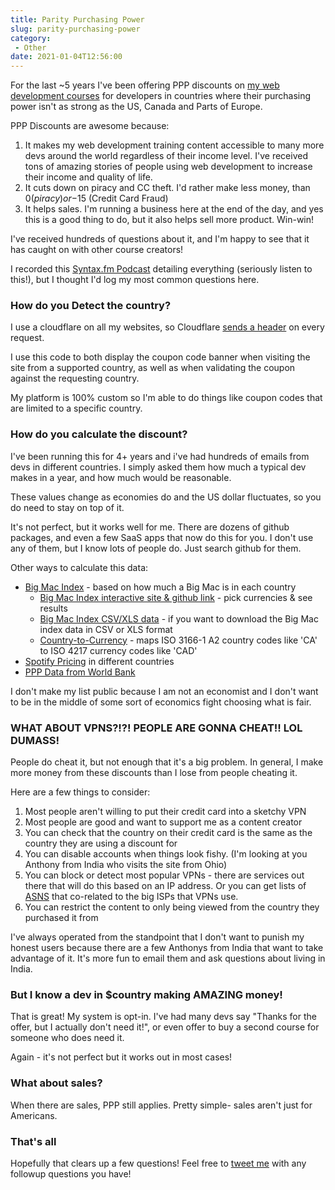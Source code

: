 ```yaml
---
title: Parity Purchasing Power
slug: parity-purchasing-power
category:
 - Other
date: 2021-01-04T12:56:00
---
```


For the last ~5 years I've been offering PPP discounts on [my web development courses](/courses) for developers in countries where their purchasing power isn't as strong as the US, Canada and Parts of Europe.

PPP Discounts are awesome because:

1. It makes my web development training content accessible to many more devs around the world regardless of their income level. I've received tons of amazing stories of people using web development to increase their income and quality of life.
2. It cuts down on piracy and CC theft. I'd rather make less money, than $0 (piracy) or -$15 (Credit Card Fraud)
3. It helps sales. I'm running a business here at the end of the day, and yes this is a good thing to do, but it also helps sell more product. Win-win!

I've received hundreds of questions about it, and I'm happy to see that it has caught on with other course creators!

I recorded this [Syntax.fm Podcast](https://syntax.fm/show/233/hasty-treat-purchasing-power-parity) detailing everything (seriously listen to this!), but I thought I'd log my most common questions here.

### How do you Detect the country?

I use a cloudflare on all my websites, so Cloudflare [sends a header](https://support.cloudflare.com/hc/en-us/articles/200168236-Configuring-Cloudflare-IP-Geolocation) on every request.

I use this code to both display the coupon code banner when visiting the site from a supported country, as well as when validating the coupon against the requesting country.

My platform is 100% custom so I'm able to do things like coupon codes that are limited to a specific country.

### How do you calculate the discount?

I've been running this for 4+ years and i've had hundreds of emails from devs in different countries. I simply asked them how much a typical dev makes in a year, and how much would be reasonable.

These values change as economies do and the US dollar fluctuates, so you do need to stay on top of it.

It's not perfect, but it works well for me. There are dozens of github packages, and even a few SaaS apps that now do this for you. I don't use any of them, but I know lots of people do. Just search github for them.

Other ways to calculate this data:

* [Big Mac Index](https://en.wikipedia.org/wiki/Big_Mac_Index) - based on how much a Big Mac is in each country
  * [Big Mac Index interactive site & github link](https://www.economist.com/big-mac-index) - pick currencies & see results
  * [Big Mac Index CSV/XLS data](https://github.com/TheEconomist/big-mac-data) - if you want to download the Big Mac index data in CSV or XLS format
  * [Country-to-Currency](https://github.com/thiagodp/country-to-currency) - maps ISO 3166-1 A2 country codes like 'CA' to ISO 4217 currency codes like 'CAD'
* [Spotify Pricing](https://mts.io/projects/spotify-pricing/) in different countries
* [PPP Data from World Bank](https://data.worldbank.org/indicator/PA.NUS.PPP)

I don't make my list public because I am not an economist and I don't want to be in the middle of some sort of economics fight choosing what is fair.

### WHAT ABOUT VPNS?!?! PEOPLE ARE GONNA CHEAT!! LOL DUMASS!

People do cheat it, but not enough that it's a big problem. In general, I make more money from these discounts than I lose from people cheating it.

Here are a few things to consider:

1. Most people aren't willing to put their credit card into a sketchy VPN
1. Most people are good and want to support me as a content creator
1. You can check that the country on their credit card is the same as the country they are using a discount for
1. You can disable accounts when things look fishy. (I'm looking at you Anthony from India who visits the site from Ohio)
1. You can block or detect most popular VPNs - there are services out there that will do this based on an IP address. Or you can get lists of [ASNS](https://github.com/LorenzoSapora/bad-asn-list) that co-related to the big ISPs that VPNs use.
1. You can restrict the content to only being viewed from the country they purchased it from

I've always operated from the standpoint that I don't want to punish my honest users because there are a few Anthonys from India that want to take advantage of it. It's more fun to email them and ask questions about living in India.

### But I know a dev in $country making AMAZING money!

That is great! My system is opt-in. I've had many devs say "Thanks for the offer, but I actually don't need it!", or even offer to buy a second course for someone who does need it.

Again - it's not perfect but it works out in most cases!

### What about sales?

When there are sales, PPP still applies. Pretty simple-  sales aren't just for Americans.

### That's all

Hopefully that clears up a few questions! Feel free to [tweet me](https://twitter.com/wesbos) with any followup questions you have!
